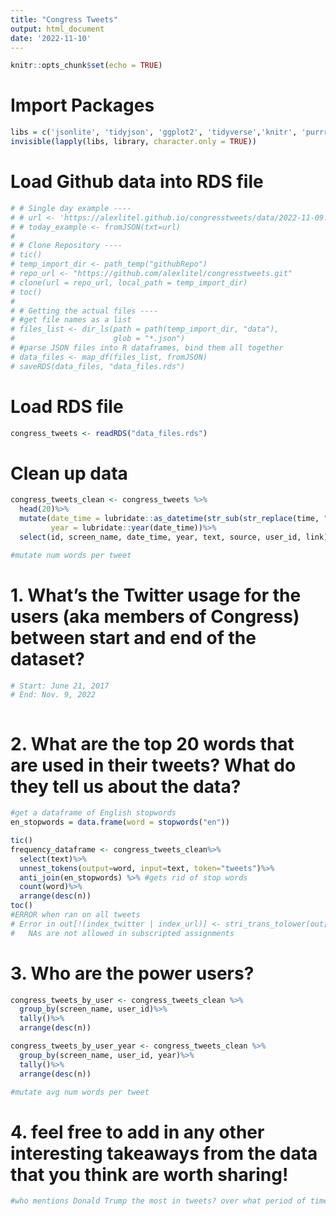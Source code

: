 ```yaml
---
title: "Congress Tweets"
output: html_document
date: '2022-11-10'
---
```


```r
knitr::opts_chunk$set(echo = TRUE)
```

# Import Packages
```r
libs = c('jsonlite', 'tidyjson', 'ggplot2', 'tidyverse','knitr', 'purrr', 'rvest', 'git2r', 'fs', 'tictoc','tidytext','tm')
invisible(lapply(libs, library, character.only = TRUE))
```

# Load Github data into RDS file
```r
# # Single day example ----
# # url <- 'https://alexlitel.github.io/congresstweets/data/2022-11-09.json'
# # today_example <- fromJSON(txt=url)
# 
# # Clone Repository ----
# tic()
# temp_import_dir <- path_temp("githubRepo")
# repo_url <- "https://github.com/alexlitel/congresstweets.git"
# clone(url = repo_url, local_path = temp_import_dir)
# toc()
# 
# # Getting the actual files ----
# #get file names as a list
# files_list <- dir_ls(path = path(temp_import_dir, "data"),
#                      glob = "*.json")
# #parse JSON files into R dataframes, bind them all together
# data_files <- map_df(files_list, fromJSON)
# saveRDS(data_files, "data_files.rds")
```

# Load RDS file
```r
congress_tweets <- readRDS("data_files.rds")
```


# Clean up data
```r
congress_tweets_clean <- congress_tweets %>%
  head(20)%>%
  mutate(date_time = lubridate::as_datetime(str_sub(str_replace(time, "T", " "), 0, 19)),
         year = lubridate::year(date_time))%>%
  select(id, screen_name, date_time, year, text, source, user_id, link)

#mutate num words per tweet

```

# 1. What’s the Twitter usage for the users (aka members of Congress) between start and end of the dataset?
```r
# Start: June 21, 2017
# End: Nov. 9, 2022



```


# 2. What are the top 20 words that are used in their tweets? What do they tell us about the data?
```r
#get a dataframe of English stopwords
en_stopwords = data.frame(word = stopwords("en"))

tic()
frequency_dataframe <- congress_tweets_clean%>%
  select(text)%>%
  unnest_tokens(output=word, input=text, token="tweets")%>% 
  anti_join(en_stopwords) %>% #gets rid of stop words
  count(word)%>% 
  arrange(desc(n))
toc()
#ERROR when ran on all tweets
# Error in out[!(index_twitter | index_url)] <- stri_trans_tolower(out[!(index_twitter |  : 
#   NAs are not allowed in subscripted assignments

```

# 3. Who are the power users?
```r
congress_tweets_by_user <- congress_tweets_clean %>%
  group_by(screen_name, user_id)%>%
  tally()%>%
  arrange(desc(n))

congress_tweets_by_user_year <- congress_tweets_clean %>%
  group_by(screen_name, user_id, year)%>%
  tally()%>%
  arrange(desc(n))

#mutate avg num words per tweet

```

# 4.  feel free to add in any other interesting takeaways from the data that you think are worth sharing!
```r
#who mentions Donald Trump the most in tweets? over what period of time?



```



